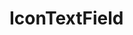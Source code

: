 
<Meta
  component={IconTextField}
  title="Components/Form Controls/Text/IconTextField"
/>

# IconTextField

<Canvas withToolbar>
  <Story
    decorators={[withRegistrationMarks, withStore()]}
    name="sample"
  >
    <IconTextField
      icon="icon-user"
      placeholder="username"
      required
      variant="outlined"
    />
  </Story>
</Canvas>

<ArgsTable of={IconTextField} />
